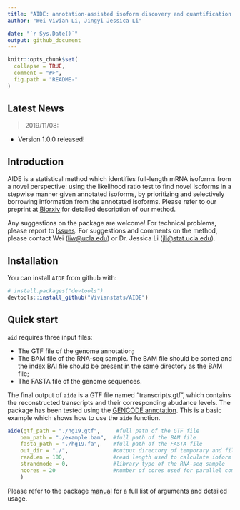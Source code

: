 ```yaml
---
title: "AIDE: annotation-assisted isoform discovery and quantification from RNA-seq data"
author: "Wei Vivian Li, Jingyi Jessica Li"

date: "`r Sys.Date()`"
output: github_document
---
```


<!-- README.md is generated from README.Rmd. Please edit that file -->

```r
knitr::opts_chunk$set(
  collapse = TRUE,
  comment = "#>",
  fig.path = "README-"
)
```

## Latest News

> 2019/11/08:

 + Version 1.0.0 released!

 <!---
> 2018/11/12:

 + Version 0.0.2 is released!
 
> 2018/04/08:

 + Version 0.0.1 is released!
 --->
 
## Introduction

AIDE is a statistical method which identifies full-length mRNA isoforms from a novel perspective: using the likelihood ratio test to find novel isoforms in a stepwise manner given annotated isoforms, by prioritizing and selectively borrowing information from the annotated isoforms. Please refer to our preprint at [Biorxiv](https://www.biorxiv.org/content/early/2018/10/07/437350) for detailed description of our method.

Any suggestions on the package are welcome! For technical problems, please report to [Issues](https://github.com/Vivianstats/AID/issues). For suggestions and comments on the method, please contact Wei (<liw@ucla.edu>) or Dr. Jessica Li (<jli@stat.ucla.edu>). 

## Installation

You can install `AIDE` from github with:

```r
# install.packages("devtools")
devtools::install_github("Vivianstats/AIDE")
```

## Quick start

`aid` requires three input files:

+ The GTF file of the genome annotation;
+ The BAM file of the RNA-seq sample. The BAM file should be sorted and the index BAI file should be present in the same directory as the BAM file;
+ The FASTA file of the genome sequences.

The final output of `aide` is a GTF file named "transcripts.gtf", which contains the reconstructed transcripts and their corresponding abudance levels. 
The package has been tested using the [GENCODE annotation](https://www.gencodegenes.org/releases/24.html).
This is a basic example which shows how to use the `aide` function. 

```r
aide(gtf_path = "./hg19.gtf",     #full path of the GTF file
    bam_path = "./example.bam",  #full path of the BAM file
    fasta_path = "./hg19.fa",    #full path of the FASTA file
    out_dir = "./",              #output directory of temporary and filnal results
    readLen = 100,               #read length used to calculate ioform effective length
    strandmode = 0,              #library type of the RNA-seq sample
    ncores = 20                  #number of cores used for parallel computation 
    )
```

Please refer to the package [manual](https://github.com/Vivianstats/AIDE/blob/master/inst/docs/)
for a full list of arguments and detailed usage.
